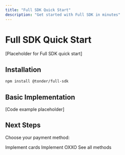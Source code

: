 ```yaml
---
title: "Full SDK Quick Start"
description: "Get started with Full SDK in minutes"
---
```


# Full SDK Quick Start

[Placeholder for Full SDK quick start]

## Installation

```bash
npm install @tonder/full-sdk
```

## Basic Implementation

[Code example placeholder]

## Next Steps

Choose your payment method:

<CardGroup cols={3}>
  <Card title="Card Payments" icon="credit-card" href="/mock-sdks/web/full-sdk/card-payments">
    Implement cards
  </Card>
  <Card title="OXXO Pay" icon="building" href="/mock-sdks/web/full-sdk/oxxo">
    Implement OXXO
  </Card>
  <Card title="Other Methods" icon="ellipsis" href="/mock-sdks/web/full-sdk/overview">
    See all methods
  </Card>
</CardGroup>

